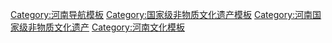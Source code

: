 {{Navbox
|name = 河南国家级非物质文化遗产
|title = 河南[[国家级非物质文化遗产代表性项目名录]]
|titlestyle =
|image =
|style = text-align:left;
|state = {{{state<includeonly>|collapsed</includeonly>}}}
|groupstyle = text-align:center;
| listclass = hlist
|group1 = 民间文学
|list1 = 
* [[梁祝传说]]<sup>注</sup>
* [[董永传说]]<sup>注</sup>
* [[木兰传说]]<sup>注</sup>
* [[盘古神话]]
* [[邵原神话群]]
* [[老子|老子传说]]<sup>注</sup>
* [[河圖洛書|河图洛书传说]]
* [[杞人憂天|杞人忧天传说]]
|group2 = 传统音乐
|list2 = 
* [[唢呐艺术]]<sup>注</sup>
* [[板头曲]]
* [[信阳民歌]]
* [[西坪民歌]]
* [[江河号子]]<sup>注</sup>（[[黄河号子]]）
* [[古筝艺术]]<sup>注</sup>（[[中州筝派]]）
* [[笙管乐]]<sup>注</sup>（[[超化吹歌]]）
* [[锣鼓艺术]]<sup>注</sup>（[[大铜器]]，[[开封盘鼓]]，[[中州大鼓]]）
* [[佛教音乐]]<sup>注</sup>（[[大相国寺梵乐]]）
|group3 = 传统舞蹈
|list3 = 
* [[龙舞]]<sup>注</sup>（[[火龙舞]]）
* [[狮舞]]<sup>注</sup>（[[小相狮舞]]，[[槐店文狮子]]）
* [[高跷]]<sup>注</sup>（[[高抬火轿]]）
* [[麒麟舞]]<sup>注</sup>（[[睢县麒麟舞]]）
* [[灯舞]]<sup>注</sup>（[[苏家作龙凤灯舞]]）
* [[跑帷子]]
* [[官会响锣]]
* [[耍老虎]]
|group4 = 传统戏剧
|list4 = 
* [[豫剧]]<sup>注</sup>
* [[宛梆]]
* [[怀梆]]
* [[大平调]]<sup>注</sup>
* [[越调]]<sup>注</sup>
* [[柳子戏]]<sup>注</sup>
* [[大弦戏]]<sup>注</sup>
* [[四平调]]<sup>注</sup>
* [[曲剧]]
* [[道情戏]]<sup>注</sup>（[[太康道情戏]]）
* [[目连戏]]<sup>注</sup>（[[南乐目连戏]]）
* [[皮影戏]]<sup>注</sup>（[[罗山皮影戏]]，[[桐柏皮影戏]]）
* [[花鼓戏]]<sup>注</sup>（[[光山花鼓戏]]）
* [[二夹弦]]<sup>注</sup>
* [[罗卷戏]]
* [[二股弦]]
* [[淮调]]
* [[落腔]]
|group5 = 曲艺
|list5 = 
* [[河洛大鼓]]
* [[河南坠子]]<sup>注</sup>
* [[三弦书]]<sup>注</sup>（[[南阳三弦书]]）
* [[大调曲子]]
|group6 = 传统体育<br>游艺与杂技
|list6 = 
* [[少林功夫]]
* [[太极拳]]<sup>注</sup>（[[陈氏太极拳]]，[[和氏太极拳]]）
* [[八极拳]]（[[月山八极拳]]）
* [[心意六合拳]]
* [[苌家拳]]
* [[东北庄杂技]]
* [[撂石锁]]
|group7 = 传统美术
|list7 = 
* [[朱仙镇木版年画]]
* [[剪纸]]<sup>注</sup>（[[灵宝剪纸]]，[[卢氏剪纸]]，[[辉县剪纸]]）
* [[泥塑]]<sup>注</sup>（[[浚县泥咕咕]]，[[淮阳泥泥狗]]）
* [[灯彩]]<sup>注</sup>（[[洛阳宫灯]]，[[汴京灯笼张]]）
* [[石雕]]<sup>注</sup>（[[方城石猴]]）
* [[玉雕]]<sup>注</sup>（[[镇平玉雕]]）
* [[木版年画]]<sup>注</sup>（[[滑县木版年画]]）
* [[麦秆剪贴]]<sup>注</sup>
* [[汴绣]]
|group8 = 传统技艺
|list8 = 
* [[宝剑锻制技艺]]<sup>注</sup>（[[棠溪宝剑锻制技艺]]）
* [[钧瓷烧制技艺]]
* [[唐三彩烧制技艺]]
* [[蒸餾酒|蒸馏酒传统酿造技艺]]<sup>注</sup>（[[宝丰酒传统酿造技艺]]）
* [[绿茶制作技艺]]<sup>注</sup>（[[信阳毛尖茶制作技艺]]）
* [[真不同洛阳水席制作技艺]]
* [[窑洞营造技艺]]<sup>注</sup>（[[地坑院营造技艺]]）
* [[汝瓷|汝瓷烧制技艺]]
* [[登封窑陶瓷烧制技艺]]
* [[当阳峪绞胎瓷烧制技艺]]
|group9 = 传统医药
|list9 = 
* [[中医诊疗法]]<sup>注</sup>（[[买氏中医外治法]]，[[毛氏济世堂脱骨疽疗法]]）
* [[中药炮制技艺]]<sup>注</sup>（[[四大怀药种植与炮制]]）
* [[正骨|中医正骨疗法]]<sup>注</sup>（[[平乐郭氏正骨法]]）
|group10 = 民俗
|list10 = 
* [[重阳节]]<sup>注</sup>（[[上蔡重阳习俗]]）
* [[黄帝祭典]]<sup>注</sup>（[[新郑黄帝拜祖祭典]]）
* [[太昊伏羲祭典]]<sup>注</sup>
* [[社火|民间社火]]<sup>注</sup>（[[浚县民间社火]]）
* [[马街书会]]
* [[药市习俗]]<sup>注</sup>（[[百泉药会]]，[[禹州药会]]）
* [[庙会]]<sup>注</sup>（[[浚县正月古庙会]]）
* [[民间信俗]]<sup>注</sup>（[[关公信俗]]）
* [[打铁花]]
* [[洛阳牡丹花会]]
|belowstyle= text-align:left;
|below = 
*上标“注”的项目为多省区市联合申报。
参见：[[河南非物质文化遗产代表性项目名录]]
}}<noinclude>
[[Category:河南导航模板]]
[[Category:国家级非物质文化遗产模板]]
[[Category:河南国家级非物质文化遗产]]
[[Category:河南文化模板]]
</noinclude>